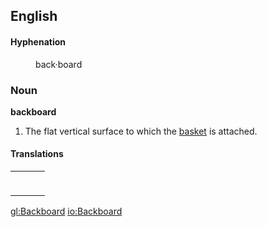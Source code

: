 ==English==

====Hyphenation====
:back&middot;board

===Noun===
'''backboard'''

# {{basketball}} The flat vertical surface to which the [[basket]] is attached.

====Translations====
{| border=0  width=100%
|-
|bgcolor="#FFFFE0" valign=top width=48%|
{|

|}
| width=1% |
|bgcolor="#FFFFE0" valign=top width=48%|
{|

|}
|}

[[gl:Backboard]]
[[io:Backboard]]